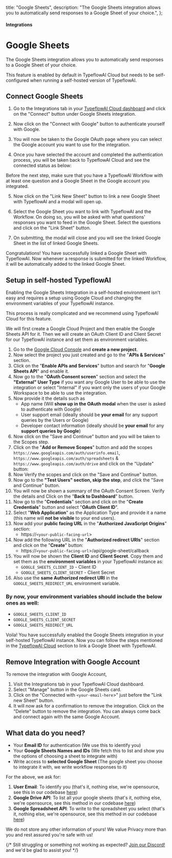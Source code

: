 

  title: "Google Sheets",
  description:
    "The Google Sheets integration allows you to automatically send responses to a Google Sheet of your choice.",
};

#### Integrations

# Google Sheets

The Google Sheets integration allows you to automatically send responses to a Google Sheet of your choice.

<Note>
  This feature is enabled by default in TypeflowAI Cloud but needs to be self-configured when running a
  self-hosted version of TypeflowAI.
</Note>

## Connect Google Sheets

1. Go to the Integrations tab in your [TypeflowAI Cloud dashboard](https://dashboard.typeflowai.com/) and click on the "Connect" button under Google Sheets integration.

<MdxImage
  src={IntegrationTab}
  alt="TypeflowAI Integrations Tab"
  quality="100"
  className="max-w-full rounded-lg sm:max-w-3xl"
/>

2. Now click on the "Connect with Google" button to authenticate yourself with Google.

<MdxImage
  src={ConnectWithGoogle}
  alt="Connect TypeflowAI with your Google"
  quality="100"
  className="max-w-full rounded-lg sm:max-w-3xl"
/>

3. You will now be taken to the Google OAuth page where you can select the Google account you want to use for the integration.

4. Once you have selected the account and completed the authentication process, you will be taken back to TypeflowAI Cloud and see the connected status as below:

<MdxImage
  src={GoogleConnected}
  alt="TypeflowAI is now connected with Google"
  quality="100"
  className="max-w-full rounded-lg sm:max-w-3xl"
/>

<Note>

Before the next step, make sure that you have a TypeflowAI Workflow with at least one question and a Google Sheet in the Google account you integrated.

</Note>

5. Now click on the "Link New Sheet" button to link a new Google Sheet with TypeflowAI and a modal will open up.

<MdxImage
  src={LinkWorkflowWithSheet}
  alt="Link TypeflowAI with a Google Sheet"
  quality="100"
  className="max-w-full rounded-lg sm:max-w-3xl"
/>

6. Select the Google Sheet you want to link with TypeflowAI and the Workflow. On doing so, you will be asked with what questions' responses you want to feed in the Google Sheet. Select the questions and click on the "Link Sheet" button.

<MdxImage
  src={LinkWithQuestions}
  alt="Select question to link with Google Sheet"
  quality="100"
  className="max-w-full rounded-lg sm:max-w-3xl"
/>

7. On submitting, the modal will close and you will see the linked Google Sheet in the list of linked Google Sheets.

<MdxImage
  src={ListLinkedWorkflows}
  alt="List of linked Google Sheets"
  quality="100"
  className="max-w-full rounded-lg sm:max-w-3xl"
/>

Congratulations! You have successfully linked a Google Sheet with TypeflowAI. Now whenever a response is submitted for the linked Workflow, it will be automatically added to the linked Google Sheet.

## Setup in self-hosted TypeflowAI

Enabling the Google Sheets Integration in a self-hosted environment isn't easy and requires a setup using Google Cloud and changing the environment variables of your TypeflowAI instance.

<Note>This process is really complicated and we recommend using TypeflowAI Cloud for this feature.</Note>

We will first create a Google Cloud Project and then enable the Google Sheets API for it. Then we will create an OAuth Client ID and Client Secret for our TypeflowAI instance and set them as environment variables.

1. Go to the [Google Cloud Console](https://console.cloud.google.com/) and **create a new project**.
2. Now select the project you just created and go to the "**APIs & Services**" section.
3. Click on the "**Enable APIs and Services**" button and search for "**Google Sheets API**" and enable it.
4. Now go to the "**OAuth Consent screen**" section and select the **"External" User Type** if you want any Google User to be able to use the integration or select "Internal" if you want only the users of your Google Workspace to be able to use the integration.
5. Now provide it the details such as
   - App name (Will **show up in the OAuth modal** when the user is asked to authenticate with Google)
   - User support email (ideally should be **your email** for any support queries by the Users or Google)
   - Developer contact information (ideally should be **your email** for any **support queries by Google**)
6. Now click on the "Save and Continue" button and you will be taken to the Scopes step.
7. Click on the "**Add or Remove Scopes**" button and add the scopes `https://www.googleapis.com/auth/userinfo.email`, `https://www.googleapis.com/auth/spreadsheets` & `https://www.googleapis.com/auth/drive` and click on the "Update" button:
8. Now Verify the scopes and click on the "Save and Continue" button.
9. Now go to the **"Test Users" section, skip the step**, and click the "Save and Continue" button.
10. You will now be shown a summary of the OAuth Consent Screen. Verify the details and Click on the "**Back to Dashboard**" button.
11. Now go to the "**Credentials**" section and click on the "**Create Credentials**" button and select "**OAuth Client ID**".
12. Select "**Web Application**" as the Application Type and provide it a name (this name will **not be visible** to your end users).
13. Now add your **public facing URL** in the "**Authorized JavaScript Origins**" section:
    - https://`<your-public-facing-url`>
14. Now add the following URL in the "**Authorized redirect URIs**" section and click on the "**Create**" button:
    - https://`<your-public-facing-url`>/api/google-sheet/callback
15. You will now be shown the **Client ID** and **Client Secret**. Copy them and set them as the **environment variables** in your TypeflowAI instance as:
    - `GOOGLE_SHEETS_CLIENT_ID` - Client ID
    - `GOOGLE_SHEETS_CLIENT_SECRET` - Client Secret
16. Also use the **same Authorized redirect URI** in the `GOOGLE_SHEETS_REDIRECT_URL` environment variable.

### By now, your environment variables should include the below ones as well:

- `GOOGLE_SHEETS_CLIENT_ID`
- `GOOGLE_SHEETS_CLIENT_SECRET`
- `GOOGLE_SHEETS_REDIRECT_URL`

Voila! You have successfully enabled the Google Sheets integration in your self-hosted TypeflowAI instance. Now you can follow the steps mentioned in the [TypeflowAI Cloud](#typeflowai-cloud) section to link a Google Sheet with TypeflowAI.

## Remove Integration with Google Account

To remove the integration with Google Account,

1. Visit the Integrations tab in your TypeflowAI Cloud dashboard.
2. Select "Manage" button in the Google Sheets card.
3. Click on the "Connected with `<your-email-here`>" just before the "Link new Sheet" button.
4. It will now ask for a confirmation to remove the integration. Click on the "Delete" button to remove the integration. You can always come back and connect again with the same Google Account.

<MdxImage
  src={DeleteConnection}
  alt="Delete Google Integration with TypeflowAI"
  quality="100"
  className="max-w-full rounded-lg sm:max-w-3xl"
/>

## What data do you need?

- Your **Email ID** for authentication (We use this to identify you)
- Your **Google Sheets Names and IDs** (We fetch this to list and show you the options of choosing a sheet to integrate with)
- Write access to **selected Google Sheet** (The google sheet you choose to integrate it with, we write workflow responses to it)

For the above, we ask for:

1. **User Email**: To identify you (that's it, nothing else, we're opensource, see this in our codebase [here](https://github.com/TypeflowAI/typeflowai/blob/main/apps/web/app/api/google-sheet/callback/route.ts#L47C17-L47C25))
1. **Google Drive API**: To list all your google sheets (that's it, nothing else, we're opensource, see this method in our codebase [here](https://github.com/TypeflowAI/typeflowai/blob/main/packages/lib/googleSheet/service.ts#L13))
1. **Google Spreadsheet API**: To write to the spreadsheet you select (that's it, nothing else, we're opensource, see this method in our codebase [here](https://github.com/TypeflowAI/typeflowai/blob/main/packages/lib/googleSheet/service.ts#L70))

<Note>
  We do not store any other information of yours! We value Privacy more than you and rest assured you're safe
  with us!
</Note>

{/* Still struggling or something not working as expected? [Join our Discord!](https://typeflowai.com/discord) and we'd be glad to assist you! */}
